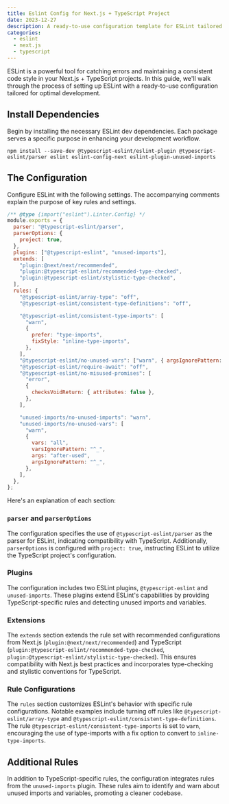 ```yaml
---
title: Eslint Config for Next.js + TypeScript Project
date: 2023-12-27
description: A ready-to-use configuration template for ESLint tailored for Next.js and TypeScript projects.
categories:
  - eslint
  - next.js
  - typescript
---
```


ESLint is a powerful tool for catching errors and maintaining a consistent code style in your Next.js + TypeScript projects. In this guide, we'll walk through the process of setting up ESLint with a ready-to-use configuration tailored for optimal development.

## Install Dependencies

Begin by installing the necessary ESLint dev dependencies. Each package serves a specific purpose in enhancing your development workflow.

```shell
npm install --save-dev @typescript-eslint/eslint-plugin @typescript-eslint/parser eslint eslint-config-next eslint-plugin-unused-imports
```

## The Configuration

Configure ESLint with the following settings. The accompanying comments explain the purpose of key rules and settings.

```js title=".eslintrc.cjs"
/** @type {import("eslint").Linter.Config} */
module.exports = {
  parser: "@typescript-eslint/parser",
  parserOptions: {
    project: true,
  },
  plugins: ["@typescript-eslint", "unused-imports"],
  extends: [
    "plugin:@next/next/recommended",
    "plugin:@typescript-eslint/recommended-type-checked",
    "plugin:@typescript-eslint/stylistic-type-checked",
  ],
  rules: {
    "@typescript-eslint/array-type": "off",
    "@typescript-eslint/consistent-type-definitions": "off",

    "@typescript-eslint/consistent-type-imports": [
      "warn",
      {
        prefer: "type-imports",
        fixStyle: "inline-type-imports",
      },
    ],
    "@typescript-eslint/no-unused-vars": ["warn", { argsIgnorePattern: "^_" }],
    "@typescript-eslint/require-await": "off",
    "@typescript-eslint/no-misused-promises": [
      "error",
      {
        checksVoidReturn: { attributes: false },
      },
    ],

    "unused-imports/no-unused-imports": "warn",
    "unused-imports/no-unused-vars": [
      "warn",
      {
        vars: "all",
        varsIgnorePattern: "^_",
        args: "after-used",
        argsIgnorePattern: "^_",
      },
    ],
  },
};
```

Here's an explanation of each section:

### `parser` and `parserOptions`

The configuration specifies the use of `@typescript-eslint/parser` as the parser for ESLint, indicating compatibility with TypeScript. Additionally, `parserOptions` is configured with `project: true`, instructing ESLint to utilize the TypeScript project's configuration.

### Plugins

The configuration includes two ESLint plugins, `@typescript-eslint` and `unused-imports`. These plugins extend ESLint's capabilities by providing TypeScript-specific rules and detecting unused imports and variables.

### Extensions

The `extends` section extends the rule set with recommended configurations from Next.js (`plugin:@next/next/recommended`) and TypeScript (`plugin:@typescript-eslint/recommended-type-checked`, `plugin:@typescript-eslint/stylistic-type-checked`). This ensures compatibility with Next.js best practices and incorporates type-checking and stylistic conventions for TypeScript.

### Rule Configurations

The `rules` section customizes ESLint's behavior with specific rule configurations. Notable examples include turning off rules like `@typescript-eslint/array-type` and `@typescript-eslint/consistent-type-definitions`. The rule `@typescript-eslint/consistent-type-imports` is set to `warn`, encouraging the use of type-imports with a fix option to convert to `inline-type-imports`.

## Additional Rules

In addition to TypeScript-specific rules, the configuration integrates rules from the `unused-imports` plugin. These rules aim to identify and warn about unused imports and variables, promoting a cleaner codebase.
